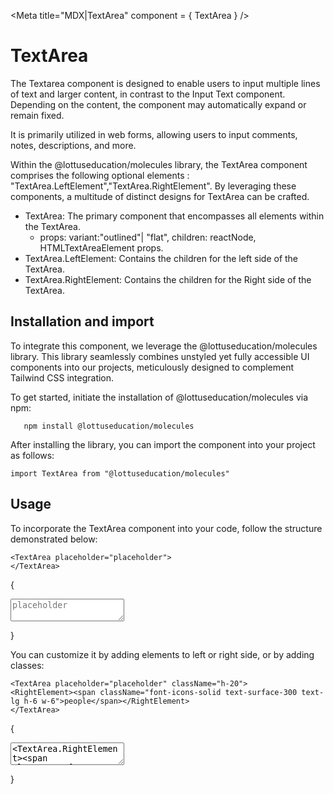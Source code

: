 

<Meta title="MDX|TextArea" component = { TextArea } />

# TextArea

The Textarea component is designed to enable users to input multiple lines of text and larger content, 
in contrast to the Input Text component. Depending on the content, the component may automatically expand or remain fixed.

It is primarily utilized in web forms, allowing users to input comments, notes, descriptions, and more.

Within the @lottuseducation/molecules library, the TextArea component comprises the following optional elements : 
"TextArea.LeftElement","TextArea.RightElement". By leveraging these components, a multitude of 
distinct designs for TextArea can be crafted.

- TextArea: The primary component that encompasses all elements within the TextArea.
  - props: variant:"outlined"| "flat", children: reactNode, HTMLTextAreaElement props.
- TextArea.LeftElement: Contains the children for the left side of the TextArea.
- TextArea.RightElement: Contains the children for the Right side of the TextArea.

## Installation and import

To integrate this component, we leverage the @lottuseducation/molecules library. This library seamlessly combines unstyled
yet fully accessible UI components into our projects, meticulously designed to complement Tailwind CSS integration.

To get started, initiate the installation of @lottuseducation/molecules via npm:

```
   npm install @lottuseducation/molecules
```


After installing the library, you can import the component into your project as follows:

`import TextArea from "@lottuseducation/molecules"`

## Usage

To incorporate the TextArea component into your code, follow the structure demonstrated below:

```
<TextArea placeholder="placeholder">
</TextArea>

```

{
  <TextArea placeholder="placeholder">
</TextArea>
}

You can customize it by adding elements to left or right side, or by adding classes:

```
<TextArea placeholder="placeholder" className="h-20">
<RightElement><span className="font-icons-solid text-surface-300 text-lg h-6 w-6">people</span></RightElement>
</TextArea>

```

{
  <TextArea placeholder="placeholder" className="h-20">
<TextArea.RightElement><span className="font-icons-solid text-surface-300 text-lg h-6 w-6 text-center">favorite</span></TextArea.RightElement>
<TextArea.LeftElement><span className="font-icons-solid text-surface-300 text-lg h-6 w-6 text-center">people</span></TextArea.LeftElement>
</TextArea>
}